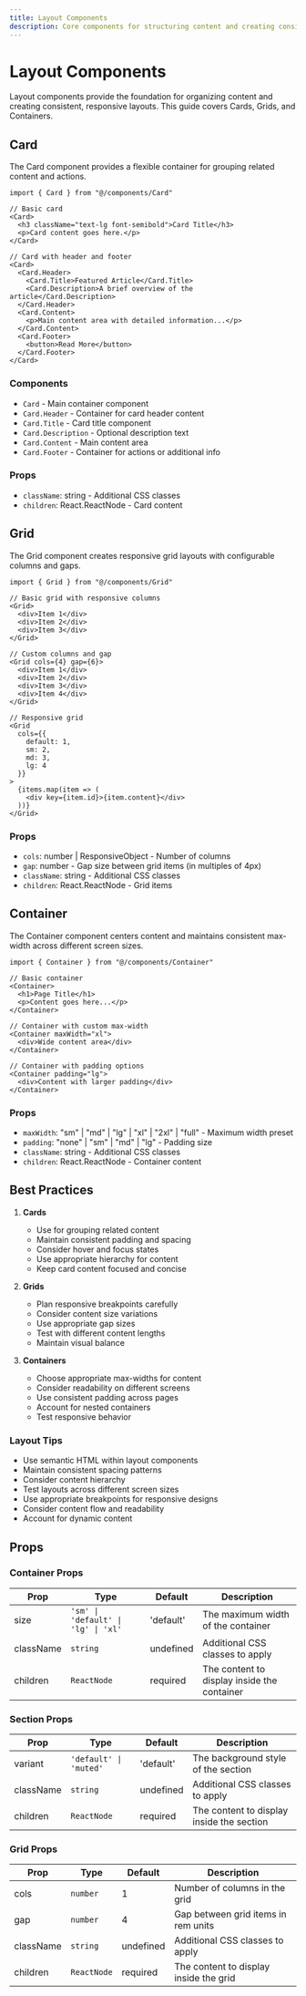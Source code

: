 ```yaml
---
title: Layout Components
description: Core components for structuring content and creating consistent layouts across your application.
---
```


# Layout Components

Layout components provide the foundation for organizing content and creating consistent, responsive layouts. This guide covers Cards, Grids, and Containers.

## Card

The Card component provides a flexible container for grouping related content and actions.

```tsx
import { Card } from "@/components/Card"

// Basic card
<Card>
  <h3 className="text-lg font-semibold">Card Title</h3>
  <p>Card content goes here.</p>
</Card>

// Card with header and footer
<Card>
  <Card.Header>
    <Card.Title>Featured Article</Card.Title>
    <Card.Description>A brief overview of the article</Card.Description>
  </Card.Header>
  <Card.Content>
    <p>Main content area with detailed information...</p>
  </Card.Content>
  <Card.Footer>
    <button>Read More</button>
  </Card.Footer>
</Card>
```

### Components

- `Card` - Main container component
- `Card.Header` - Container for card header content
- `Card.Title` - Card title component
- `Card.Description` - Optional description text
- `Card.Content` - Main content area
- `Card.Footer` - Container for actions or additional info

### Props

- `className`: string - Additional CSS classes
- `children`: React.ReactNode - Card content

## Grid

The Grid component creates responsive grid layouts with configurable columns and gaps.

```tsx
import { Grid } from "@/components/Grid"

// Basic grid with responsive columns
<Grid>
  <div>Item 1</div>
  <div>Item 2</div>
  <div>Item 3</div>
</Grid>

// Custom columns and gap
<Grid cols={4} gap={6}>
  <div>Item 1</div>
  <div>Item 2</div>
  <div>Item 3</div>
  <div>Item 4</div>
</Grid>

// Responsive grid
<Grid
  cols={{
    default: 1,
    sm: 2,
    md: 3,
    lg: 4
  }}
>
  {items.map(item => (
    <div key={item.id}>{item.content}</div>
  ))}
</Grid>
```

### Props

- `cols`: number | ResponsiveObject - Number of columns
- `gap`: number - Gap size between grid items (in multiples of 4px)
- `className`: string - Additional CSS classes
- `children`: React.ReactNode - Grid items

## Container

The Container component centers content and maintains consistent max-width across different screen sizes.

```tsx
import { Container } from "@/components/Container"

// Basic container
<Container>
  <h1>Page Title</h1>
  <p>Content goes here...</p>
</Container>

// Container with custom max-width
<Container maxWidth="xl">
  <div>Wide content area</div>
</Container>

// Container with padding options
<Container padding="lg">
  <div>Content with larger padding</div>
</Container>
```

### Props

- `maxWidth`: "sm" | "md" | "lg" | "xl" | "2xl" | "full" - Maximum width preset
- `padding`: "none" | "sm" | "md" | "lg" - Padding size
- `className`: string - Additional CSS classes
- `children`: React.ReactNode - Container content

## Best Practices

1. **Cards**
   - Use for grouping related content
   - Maintain consistent padding and spacing
   - Consider hover and focus states
   - Use appropriate hierarchy for content
   - Keep card content focused and concise

2. **Grids**
   - Plan responsive breakpoints carefully
   - Consider content size variations
   - Use appropriate gap sizes
   - Test with different content lengths
   - Maintain visual balance

3. **Containers**
   - Choose appropriate max-widths for content
   - Consider readability on different screens
   - Use consistent padding across pages
   - Account for nested containers
   - Test responsive behavior

### Layout Tips

- Use semantic HTML within layout components
- Maintain consistent spacing patterns
- Consider content hierarchy
- Test layouts across different screen sizes
- Use appropriate breakpoints for responsive designs
- Consider content flow and readability
- Account for dynamic content 

## Props

### Container Props

<div className="not-prose">
  <div className="rounded-lg border-2 border-border bg-card p-4 my-6 overflow-hidden">
    <div className="overflow-x-auto">
      <table className="w-full border-collapse">
        <thead>
          <tr>
            <th className="border-b-2 border-border bg-muted px-4 py-2 text-left font-bold">Prop</th>
            <th className="border-b-2 border-border bg-muted px-4 py-2 text-left font-bold min-w-[200px]">Type</th>
            <th className="border-b-2 border-border bg-muted px-4 py-2 text-left font-bold">Default</th>
            <th className="border-b-2 border-border bg-muted px-4 py-2 text-left font-bold">Description</th>
          </tr>
        </thead>
        <tbody className="divide-y divide-border">
          <tr>
            <td className="px-4 py-2 font-mono text-sm font-semibold">size</td>
            <td className="px-4 py-2">
              <code className="text-sm text-green-600 dark:text-green-400">'sm' | 'default' | 'lg' | 'xl'</code>
            </td>
            <td className="px-4 py-2 font-mono text-sm">'default'</td>
            <td className="px-4 py-2">The maximum width of the container</td>
          </tr>
          <tr>
            <td className="px-4 py-2 font-mono text-sm font-semibold">className</td>
            <td className="px-4 py-2">
              <code className="text-sm text-green-600 dark:text-green-400">string</code>
            </td>
            <td className="px-4 py-2 font-mono text-sm">undefined</td>
            <td className="px-4 py-2">Additional CSS classes to apply</td>
          </tr>
          <tr>
            <td className="px-4 py-2 font-mono text-sm font-semibold">children</td>
            <td className="px-4 py-2">
              <code className="text-sm text-green-600 dark:text-green-400">ReactNode</code>
            </td>
            <td className="px-4 py-2 font-mono text-sm">required</td>
            <td className="px-4 py-2">The content to display inside the container</td>
          </tr>
        </tbody>
      </table>
    </div>
  </div>
</div>

### Section Props

<div className="not-prose">
  <div className="rounded-lg border-2 border-border bg-card p-4 my-6 overflow-hidden">
    <div className="overflow-x-auto">
      <table className="w-full border-collapse">
        <thead>
          <tr>
            <th className="border-b-2 border-border bg-muted px-4 py-2 text-left font-bold">Prop</th>
            <th className="border-b-2 border-border bg-muted px-4 py-2 text-left font-bold min-w-[200px]">Type</th>
            <th className="border-b-2 border-border bg-muted px-4 py-2 text-left font-bold">Default</th>
            <th className="border-b-2 border-border bg-muted px-4 py-2 text-left font-bold">Description</th>
          </tr>
        </thead>
        <tbody className="divide-y divide-border">
          <tr>
            <td className="px-4 py-2 font-mono text-sm font-semibold">variant</td>
            <td className="px-4 py-2">
              <code className="text-sm text-green-600 dark:text-green-400">'default' | 'muted'</code>
            </td>
            <td className="px-4 py-2 font-mono text-sm">'default'</td>
            <td className="px-4 py-2">The background style of the section</td>
          </tr>
          <tr>
            <td className="px-4 py-2 font-mono text-sm font-semibold">className</td>
            <td className="px-4 py-2">
              <code className="text-sm text-green-600 dark:text-green-400">string</code>
            </td>
            <td className="px-4 py-2 font-mono text-sm">undefined</td>
            <td className="px-4 py-2">Additional CSS classes to apply</td>
          </tr>
          <tr>
            <td className="px-4 py-2 font-mono text-sm font-semibold">children</td>
            <td className="px-4 py-2">
              <code className="text-sm text-green-600 dark:text-green-400">ReactNode</code>
            </td>
            <td className="px-4 py-2 font-mono text-sm">required</td>
            <td className="px-4 py-2">The content to display inside the section</td>
          </tr>
        </tbody>
      </table>
    </div>
  </div>
</div>

### Grid Props

<div className="not-prose">
  <div className="rounded-lg border-2 border-border bg-card p-4 my-6 overflow-hidden">
    <div className="overflow-x-auto">
      <table className="w-full border-collapse">
        <thead>
          <tr>
            <th className="border-b-2 border-border bg-muted px-4 py-2 text-left font-bold">Prop</th>
            <th className="border-b-2 border-border bg-muted px-4 py-2 text-left font-bold min-w-[200px]">Type</th>
            <th className="border-b-2 border-border bg-muted px-4 py-2 text-left font-bold">Default</th>
            <th className="border-b-2 border-border bg-muted px-4 py-2 text-left font-bold">Description</th>
          </tr>
        </thead>
        <tbody className="divide-y divide-border">
          <tr>
            <td className="px-4 py-2 font-mono text-sm font-semibold">cols</td>
            <td className="px-4 py-2">
              <code className="text-sm text-green-600 dark:text-green-400">number</code>
            </td>
            <td className="px-4 py-2 font-mono text-sm">1</td>
            <td className="px-4 py-2">Number of columns in the grid</td>
          </tr>
          <tr>
            <td className="px-4 py-2 font-mono text-sm font-semibold">gap</td>
            <td className="px-4 py-2">
              <code className="text-sm text-green-600 dark:text-green-400">number</code>
            </td>
            <td className="px-4 py-2 font-mono text-sm">4</td>
            <td className="px-4 py-2">Gap between grid items in rem units</td>
          </tr>
          <tr>
            <td className="px-4 py-2 font-mono text-sm font-semibold">className</td>
            <td className="px-4 py-2">
              <code className="text-sm text-green-600 dark:text-green-400">string</code>
            </td>
            <td className="px-4 py-2 font-mono text-sm">undefined</td>
            <td className="px-4 py-2">Additional CSS classes to apply</td>
          </tr>
          <tr>
            <td className="px-4 py-2 font-mono text-sm font-semibold">children</td>
            <td className="px-4 py-2">
              <code className="text-sm text-green-600 dark:text-green-400">ReactNode</code>
            </td>
            <td className="px-4 py-2 font-mono text-sm">required</td>
            <td className="px-4 py-2">The content to display inside the grid</td>
          </tr>
        </tbody>
      </table>
    </div>
  </div>
</div>